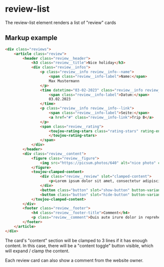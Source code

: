 # review-list

The review-list element renders a list of "review" cards

## Markup example
```html
<div class="reviews">
    <article class="review">
        <header class="review__header">
            <h3 class="review__title">Nice holiday</h3>
            <div class="review__infos">
                <p class="review__info review__info--name">
                    <span class="review__info-label">Name:</span>
                    Max Mustermann
                </p>
                <time datetime="03-02-2023" class="review__info review__info--date">
                    <span class="review__info-label">Datum:</span>
                    03.02.2023
                </time>
                <p class="review__info review__info--link">
                    <span class="review__info-label">Seite:</span>
                    <a href="#" class="review__info-link">Trip B</a>
                </p>
                <span class="review__rating">
                    <toujou-rating-stars class="rating-stars" rating-entity="★" rating-total="5" rating-value="4.4" rating-entity-size="m" style="--rating-stars-percentage:12%;">
                    </toujou-rating-stars>
                </span>
            </div>
        </header>
        <div class="review__content">
            <figure class="review__figure">
                <img src="https://picsum.photos/640" alt="nice photo" class="review__image">
            </figure>
            <toujou-clamped-content>
                <div class="review__review" slot="clamped-content">
                    <p>Lorem ipsum dolor sit amet, consectetur adipiscing elit, sed do eiusmod tempor incididunt ut labore et dolore magna aliqua. Ut enim ad minim veniam, quis nostrud exercitation ullamco laboris nisi ut aliquip ex ea commodo consequat. Duis aute irure dolor in reprehenderit in voluptate velit esse cillum dolore eu fugiat nulla pariatur. Excepteur sint occaecat cupidatat non proident, sunt in culpa qui officia deserunt mollit anim id est laborum.</p>
                </div>
                <button class="button" slot="show-button" button-variant="primary" button-size="tiny" button-type="border">Show content</button>
                <button class="button" slot="hide-button" button-variant="primary" button-size="tiny" button-type="border">Hide content</button>
            </toujou-clamped-content>
        </div>
        <footer class="review__footer">
            <h4 class="review__footer-title">Comment</h4>
            <p class="review__comment">Duis aute irure dolor in reprehenderit in voluptate velit esse cillum dolore eu fugiat nulla pariatur. Excepteur sint occaecat cupidatat non proident, sunt in culpa qui officia deserunt mollit anim id est laborum.</p>
        </footer>
    </article>
</div>
```

The card's "content" section will be clamped to 3 lines if it has enough content. In this case, there will be a "content toggle" button visible, which will expand / clamp the content.

Each review card can also show a comment from the website owner.
